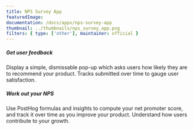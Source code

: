 ```yaml
---
title: NPS Survey App
featuredImage: 
documentation: /docs/apps/nps-survey-app
thumbnail: ../thumbnails/nps_survey_app.png
filters: { type: ['other'], maintainer: official }
---
```


<Section
    divider={false}
    title="Ask your users how likely they are to recommend your product, then analyze your Net Promoter Score"
    size="full"
    cols={2}
>
    <div>
        <h5>Get user feedback</h5>
        <p>Display a simple, dismissable pop-up which asks users how likely they are to recommend your product. Tracks submitted over time to gauge user satisfaction.</p>
    </div>
    <div>
        <h5>Work out your NPS</h5>
        <p>Use PostHog formulas and insights to compute your net promoter score, and track it over time as you improve your product. Understand how users contribute to your growth.</p>
    </div>
</Section>

<TutorialsSlider topic="nps" />

<Documentation />
